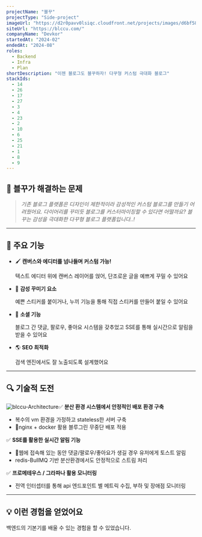 ```yaml
---
projectName: "블꾸"
projectType: "Side-project"
imageUrl: "https://d2r0pavv0lsiqc.cloudfront.net/projects/images/d6bf5866-c9fe-4dc4-81c4-8d5e408e17d1.png"
siteUrl: "https://blccu.com/"
companyName: "Devkor"
startedAt: "2024-02"
endedAt: "2024-08"
roles:
  - Backend
  - Infra
  - Plan
shortDescription: "이젠 블로그도 블꾸하자! 다꾸형 커스텀 극대화 블로그"
stackIds:
  - 14
  - 26
  - 17
  - 27
  - 3
  - 4
  - 23
  - 2
  - 10
  - 6
  - 25
  - 21
  - 1
  - 8
  - 9
---
```


## **👀 블꾸가 해결하는 문제**

> *기존 블로그 플랫폼은 디자인이 제한적이라 감성적인 커스텀 블로그를 만들기 어려웠어요.
> 다이어리를 꾸미듯 블로그를 커스터마이징할 수 있다면 어떨까요?
> 블꾸는 감성을 극대화한 다꾸형 블로그 플랫폼입니다..!*

***

## **🚀 주요 기능**

* 🖌
  **캔버스와 에디터를 넘나들며 커스텀 가능!**
    

  텍스트 에디터 위에 캔버스 레이어를 얹어, 단조로운 글을 예쁘게 꾸밀 수 있어요
* 📸
  **감성 꾸미기 요소**
    

  예쁜 스티커를 붙이거나, 누끼 기능을 통해 직접 스티커를 만들어 붙일 수 있어요
* 💬
  **소셜 기능**
    

  블로그 간 댓글, 팔로우, 좋아요 시스템을 갖추었고 SSE를 통해 실시간으로 알림을 받을 수 있어요
* 🌎
  **SEO 최적화**
    

  검색 엔진에서도 잘 노출되도록 설계했어요

***

## **🔍 기술적 도전**

![blccu-Architecture](https://d2r0pavv0lsiqc.cloudfront.net/projects/images/8a71a90c-4780-4833-b92f-8188db808b69.png "Architecture")✅ **분산 환경 시스템에서 안정적인 배포 환경 구축**

* 복수의 vm 환경을 가정하고 stateless한 서버 구축
* nginx + docker 활용 블루그린 무중단 배포 적용

✅ **SSE를 활용한 실시간 알림 기능**

* 웹에 접속해 있는 동안 댓글/팔로우/좋아요가 생길 경우 유저에게 토스트 알림
* redis-BullMQ 기반 분산환경에서도 안정적으로 스트림 처리

✅ **프로메테우스 / 그라파나 활용 모니터링**

* 전역 인터셉터를 통해 api 엔드포인트 별 메트릭 수집, 부하 및 장애점 모니터링

***

## **💡 이런 경험을 얻었어요**

백엔드의 기본기를 배울 수 있는 경험을 할 수 있었습니다.